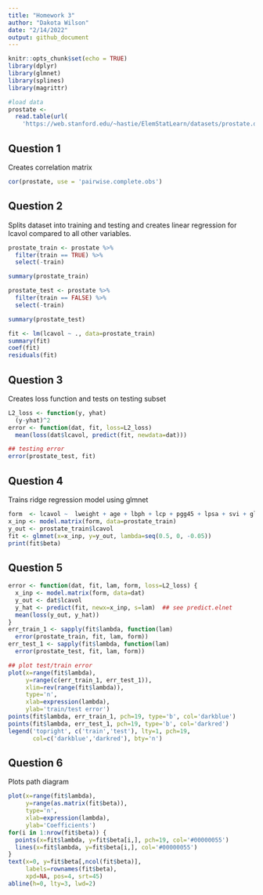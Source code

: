 ```yaml
---
title: "Homework 3"
author: "Dakota Wilson"
date: "2/14/2022"
output: github_document
---
```


```r
knitr::opts_chunk$set(echo = TRUE)
library(dplyr)
library(glmnet)
library(splines)
library(magrittr)
```

```r
#load data
prostate <- 
  read.table(url(
    'https://web.stanford.edu/~hastie/ElemStatLearn/datasets/prostate.data'))
```

## Question 1
Creates correlation matrix

```r
cor(prostate, use = 'pairwise.complete.obs')
```

## Question 2
Splits dataset into training and testing and creates linear regression for lcavol compared to all other variables.

```r
prostate_train <- prostate %>%
  filter(train == TRUE) %>% 
  select(-train)

summary(prostate_train)

prostate_test <- prostate %>%
  filter(train == FALSE) %>% 
  select(-train)

summary(prostate_test)

fit <- lm(lcavol ~ ., data=prostate_train)
summary(fit)
coef(fit)
residuals(fit)
```

## Question 3
Creates loss function and tests on testing subset

```r
L2_loss <- function(y, yhat)
  (y-yhat)^2
error <- function(dat, fit, loss=L2_loss)
  mean(loss(dat$lcavol, predict(fit, newdata=dat)))

## testing error
error(prostate_test, fit)
```

## Question 4
Trains ridge regression model using glmnet

```r
form  <- lcavol ~  lweight + age + lbph + lcp + pgg45 + lpsa + svi + gleason
x_inp <- model.matrix(form, data=prostate_train)
y_out <- prostate_train$lcavol
fit <- glmnet(x=x_inp, y=y_out, lambda=seq(0.5, 0, -0.05))
print(fit$beta)
```

## Question 5

```r
error <- function(dat, fit, lam, form, loss=L2_loss) {
  x_inp <- model.matrix(form, data=dat)
  y_out <- dat$lcavol
  y_hat <- predict(fit, newx=x_inp, s=lam)  ## see predict.elnet
  mean(loss(y_out, y_hat))
}
err_train_1 <- sapply(fit$lambda, function(lam) 
  error(prostate_train, fit, lam, form))
err_test_1 <- sapply(fit$lambda, function(lam) 
  error(prostate_test, fit, lam, form))

## plot test/train error
plot(x=range(fit$lambda),
     y=range(c(err_train_1, err_test_1)),
     xlim=rev(range(fit$lambda)),
     type='n',
     xlab=expression(lambda),
     ylab='train/test error')
points(fit$lambda, err_train_1, pch=19, type='b', col='darkblue')
points(fit$lambda, err_test_1, pch=19, type='b', col='darkred')
legend('topright', c('train','test'), lty=1, pch=19,
       col=c('darkblue','darkred'), bty='n')


```

## Question 6
Plots path diagram

```r
plot(x=range(fit$lambda),
     y=range(as.matrix(fit$beta)),
     type='n',
     xlab=expression(lambda),
     ylab='Coefficients')
for(i in 1:nrow(fit$beta)) {
  points(x=fit$lambda, y=fit$beta[i,], pch=19, col='#00000055')
  lines(x=fit$lambda, y=fit$beta[i,], col='#00000055')
}
text(x=0, y=fit$beta[,ncol(fit$beta)], 
     labels=rownames(fit$beta),
     xpd=NA, pos=4, srt=45)
abline(h=0, lty=3, lwd=2)
```

